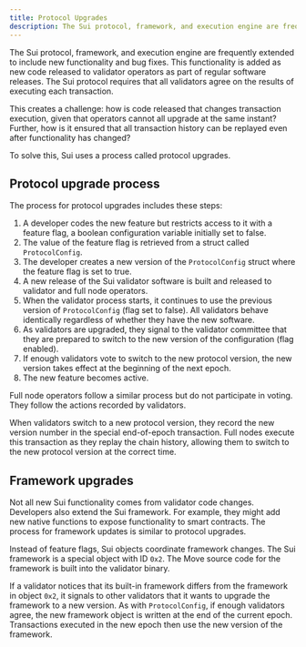 ```yaml
---
title: Protocol Upgrades
description: The Sui protocol, framework, and execution engine are frequently extended to include new functionality and bug fixes. The upgrade process ensures all clients use the same source.
---
```


The Sui protocol, framework, and execution engine are frequently extended to include new functionality and bug fixes. This functionality is added as new code released to validator operators as part of regular software releases. The Sui protocol requires that all validators agree on the results of executing each transaction.

This creates a challenge: how is code released that changes transaction execution, given that operators cannot all upgrade at the same instant? Further, how is it ensured that all transaction history can be replayed even after functionality has changed?

To solve this, Sui uses a process called protocol upgrades.

## Protocol upgrade process

The process for protocol upgrades includes these steps:

1. A developer codes the new feature but restricts access to it with a feature flag, a boolean configuration variable initially set to false.
1. The value of the feature flag is retrieved from a struct called `ProtocolConfig`.
1. The developer creates a new version of the `ProtocolConfig` struct where the feature flag is set to true.
1. A new release of the Sui validator software is built and released to validator and full node operators.
1. When the validator process starts, it continues to use the previous version of `ProtocolConfig` (flag set to false). All validators behave identically regardless of whether they have the new software.
1. As validators are upgraded, they signal to the validator committee that they are prepared to switch to the new version of the configuration (flag enabled).
1. If enough validators vote to switch to the new protocol version, the new version takes effect at the beginning of the next epoch.
1. The new feature becomes active.

Full node operators follow a similar process but do not participate in voting. They follow the actions recorded by validators.

When validators switch to a new protocol version, they record the new version number in the special end-of-epoch transaction. Full nodes execute this transaction as they replay the chain history, allowing them to switch to the new protocol version at the correct time.

## Framework upgrades

Not all new Sui functionality comes from validator code changes. Developers also extend the Sui framework. For example, they might add new native functions to expose functionality to smart contracts. The process for framework updates is similar to protocol upgrades.

Instead of feature flags, Sui objects coordinate framework changes. The Sui framework is a special object with ID `0x2`. The Move source code for the framework is built into the validator binary.

If a validator notices that its built-in framework differs from the framework in object `0x2`, it signals to other validators that it wants to upgrade the framework to a new version. As with `ProtocolConfig`, if enough validators agree, the new framework object is written at the end of the current epoch. Transactions executed in the new epoch then use the new version of the framework.